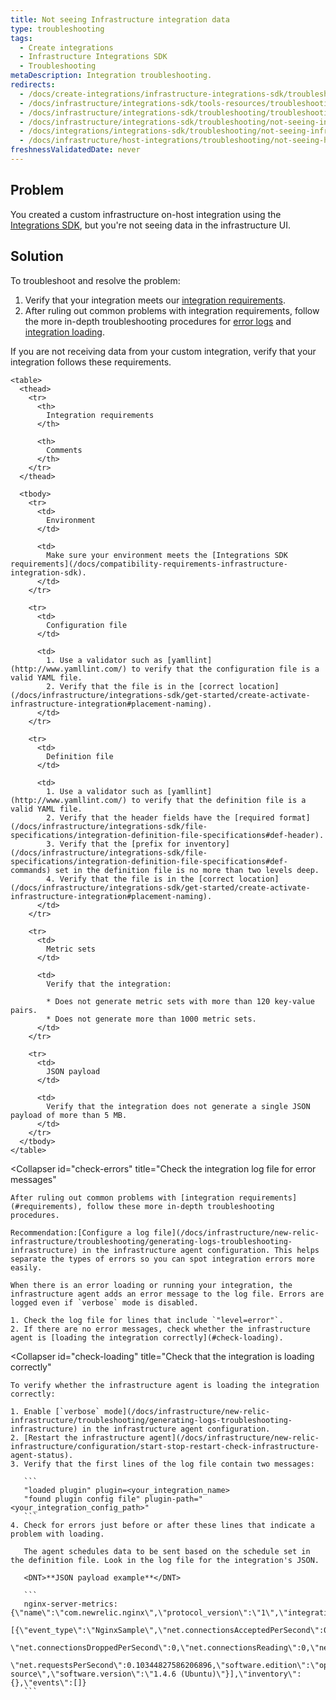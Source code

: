 ```yaml
---
title: Not seeing Infrastructure integration data
type: troubleshooting
tags:
  - Create integrations
  - Infrastructure Integrations SDK
  - Troubleshooting
metaDescription: Integration troubleshooting.
redirects:
  - /docs/create-integrations/infrastructure-integrations-sdk/troubleshooting/not-seeing-infrastructure-integration-data
  - /docs/infrastructure/integrations-sdk/tools-resources/troubleshooting-not-seeing-integration-data
  - /docs/infrastructure/integrations-sdk/troubleshooting/troubleshooting-not-seeing-integration-data
  - /docs/infrastructure/integrations-sdk/troubleshooting/not-seeing-infrastructure-integration-data
  - /docs/integrations/integrations-sdk/troubleshooting/not-seeing-infrastructure-integration-data
  - /docs/infrastructure/host-integrations/troubleshooting/not-seeing-host-integration-data/
freshnessValidatedDate: never
---
```


## Problem

You created a custom infrastructure on-host integration using the [Integrations SDK](/docs/integrations/integrations-sdk/getting-started/introduction-infrastructure-integrations-sdk), but you're not seeing data in the infrastructure UI.

## Solution

To troubleshoot and resolve the problem:

1. Verify that your integration meets our [integration requirements](#requirements).
2. After ruling out common problems with integration requirements, follow the more in-depth troubleshooting procedures for [error logs](#check-errors) and [integration loading](#check-loading).

<CollapserGroup>
  <Collapser
    id="requirements"
    title="Troubleshoot integration requirements"
  >
    If you are not receiving data from your custom integration, verify that your integration follows these requirements.

    <table>
      <thead>
        <tr>
          <th>
            Integration requirements
          </th>

          <th>
            Comments
          </th>
        </tr>
      </thead>

      <tbody>
        <tr>
          <td>
            Environment
          </td>

          <td>
            Make sure your environment meets the [Integrations SDK requirements](/docs/compatibility-requirements-infrastructure-integration-sdk).
          </td>
        </tr>

        <tr>
          <td>
            Configuration file
          </td>

          <td>
            1. Use a validator such as [yamllint](http://www.yamllint.com/) to verify that the configuration file is a valid YAML file.
            2. Verify that the file is in the [correct location](/docs/infrastructure/integrations-sdk/get-started/create-activate-infrastructure-integration#placement-naming).
          </td>
        </tr>

        <tr>
          <td>
            Definition file
          </td>

          <td>
            1. Use a validator such as [yamllint](http://www.yamllint.com/) to verify that the definition file is a valid YAML file.
            2. Verify that the header fields have the [required format](/docs/infrastructure/integrations-sdk/file-specifications/integration-definition-file-specifications#def-header).
            3. Verify that the [prefix for inventory](/docs/infrastructure/integrations-sdk/file-specifications/integration-definition-file-specifications#def-commands) set in the definition file is no more than two levels deep.
            4. Verify that the file is in the [correct location](/docs/infrastructure/integrations-sdk/get-started/create-activate-infrastructure-integration#placement-naming).
          </td>
        </tr>

        <tr>
          <td>
            Metric sets
          </td>

          <td>
            Verify that the integration:

            * Does not generate metric sets with more than 120 key-value pairs.
            * Does not generate more than 1000 metric sets.
          </td>
        </tr>

        <tr>
          <td>
            JSON payload
          </td>

          <td>
            Verify that the integration does not generate a single JSON payload of more than 5 MB.
          </td>
        </tr>
      </tbody>
    </table>
  </Collapser>

  <Collapser
    id="check-errors"
    title="Check the integration log file for error messages"
  >
    After ruling out common problems with [integration requirements](#requirements), follow these more in-depth troubleshooting procedures.

    Recommendation:[Configure a log file](/docs/infrastructure/new-relic-infrastructure/troubleshooting/generating-logs-troubleshooting-infrastructure) in the infrastructure agent configuration. This helps separate the types of errors so you can spot integration errors more easily.

    When there is an error loading or running your integration, the infrastructure agent adds an error message to the log file. Errors are logged even if `verbose` mode is disabled.

    1. Check the log file for lines that include `"level=error"`.
    2. If there are no error messages, check whether the infrastructure agent is [loading the integration correctly](#check-loading).
  </Collapser>

  <Collapser
    id="check-loading"
    title="Check that the integration is loading correctly"
  >
    To verify whether the infrastructure agent is loading the integration correctly:

    1. Enable [`verbose` mode](/docs/infrastructure/new-relic-infrastructure/troubleshooting/generating-logs-troubleshooting-infrastructure) in the infrastructure agent configuration.
    2. [Restart the infrastructure agent](/docs/infrastructure/new-relic-infrastructure/configuration/start-stop-restart-check-infrastructure-agent-status).
    3. Verify that the first lines of the log file contain two messages:

       ```
       "loaded plugin" plugin=<your_integration_name>
       "found plugin config file" plugin-path="<your_integration_config_path>"
       ```
    4. Check for errors just before or after these lines that indicate a problem with loading.

       The agent schedules data to be sent based on the schedule set in the definition file. Look in the log file for the integration's JSON.

       <DNT>**JSON payload example**</DNT>

       ```
       nginx-server-metrics: {\"name\":\"com.newrelic.nginx\",\"protocol_version\":\"1\",\"integration_version\":\"0.5.0\",\"metrics\":
       [{\"event_type\":\"NginxSample\",\"net.connectionsAcceptedPerSecond\":0.10344827586206896,\"net.connectionsActive\":1,
       \"net.connectionsDroppedPerSecond\":0,\"net.connectionsReading\":0,\"net.connectionsWaiting\":0,\"net.connectionsWriting\":1,
       \"net.requestsPerSecond\":0.10344827586206896,\"software.edition\":\"open source\",\"software.version\":\"1.4.6 (Ubuntu)\"}],\"inventory\":{},\"events\":[]}
       ```
  </Collapser>
</CollapserGroup>
